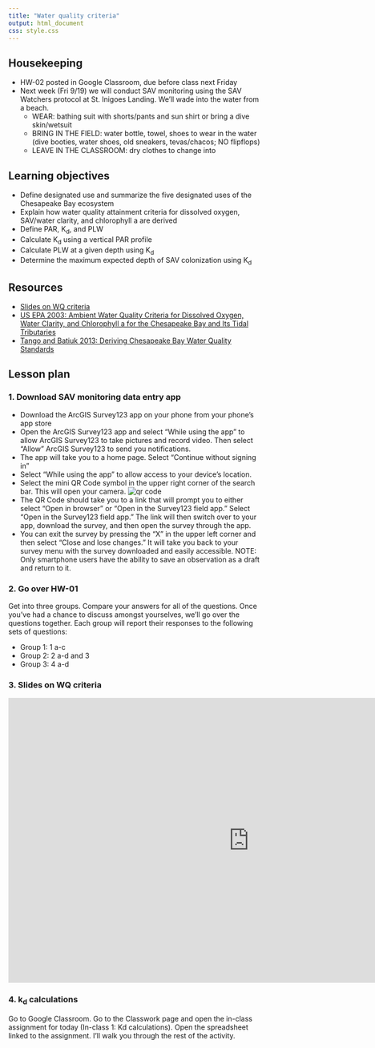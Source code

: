 ```yaml
---
title: "Water quality criteria"
output: html_document
css: style.css
---
```


## Housekeeping 

* HW-02 posted in Google Classroom, due before class next Friday
* Next week (Fri 9/19) we will conduct SAV monitoring using the SAV Watchers protocol at St. Inigoes Landing. We'll wade into the water from a beach. 
  * WEAR: bathing suit with shorts/pants and sun shirt or bring a dive skin/wetsuit
  * BRING IN THE FIELD: water bottle, towel, shoes to wear in the water (dive booties, water shoes, old sneakers, tevas/chacos; NO flipflops)
  * LEAVE IN THE CLASSROOM: dry clothes to change into

## Learning objectives

* Define designated use and summarize the five designated uses of the Chesapeake Bay ecosystem
* Explain how water quality attainment criteria for dissolved oxygen, SAV/water clarity, and chlorophyll a are derived
* Define PAR, K~d~, and PLW
* Calculate K~d~ using a vertical PAR profile
* Calculate PLW at a given depth using K~d~
* Determine the maximum expected depth of SAV colonization using K~d~

## Resources

* [Slides on WQ criteria](https://docs.google.com/presentation/d/1lXwrBQ09VPu7JXGHzPzio329Imnn8pGG9BIEbH7v69Y/)
* [US EPA 2003: Ambient Water Quality Criteria for Dissolved Oxygen, Water Clarity, and Chlorophyll a for the Chesapeake Bay and Its Tidal Tributaries](https://d38c6ppuviqmfp.cloudfront.net/content/publications/cbp_13142.pdf)
* [Tango and Batiuk 2013: Deriving Chesapeake Bay Water Quality Standards](https://www.chesapeake.org/stac/wp-content/uploads/2019/08/294_7.-SoS-read-ahead-material_Tango-Batiuk-Deriving.pdf)

## Lesson plan

### 1. Download SAV monitoring data entry app

- Download the ArcGIS Survey123 app on your phone from your phone's app store
- Open the ArcGIS Survey123 app and select “While using the app” to allow
ArcGIS Survey123 to take pictures and record video. Then select “Allow” ArcGIS Survey123 to send you notifications.
- The app will take you to a home page. Select “Continue without signing in”
- Select “While using the app” to allow access to your device’s location.
- Select the mini QR Code symbol in the upper right corner of the search bar. This will open your camera.
![qr code](img/sav_survey_qr.png)
- The QR Code should take you to a link that will prompt you to either select “Open in browser” or “Open in the Survey123 field app.” Select “Open in the Survey123 field app.” The link will then switch over to your app, download the survey, and then open the survey through the app.
- You can exit the survey by pressing the “X” in the upper left corner and then select “Close and lose changes.” It will take you back to your survey menu with the survey downloaded and easily accessible. NOTE: Only smartphone users have the ability to save an observation as a draft and return to it.

### 2. Go over HW-01

Get into three groups. Compare your answers for all of the questions. Once you've had a chance to discuss amongst yourselves, we'll go over the questions together. Each group will report their responses to the following sets of questions:

- Group 1: 1 a-c
- Group 2: 2 a-d and 3
- Group 3: 4 a-d

### 3. Slides on WQ criteria 

<iframe src="https://docs.google.com/presentation/d/1lXwrBQ09VPu7JXGHzPzio329Imnn8pGG9BIEbH7v69Y/embed?start=false&loop=false&delayms=5000" frameborder="0" width="960" height="569" allowfullscreen="true" mozallowfullscreen="true" webkitallowfullscreen="true" data-external="1"></iframe>

### 4. k~d~ calculations

Go to Google Classroom. Go to the Classwork page and open the in-class assignment for today (In-class 1: Kd calculations). Open the spreadsheet linked to the assignment. I'll walk you through the rest of the activity.


